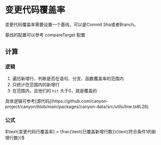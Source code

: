 # 变更代码覆盖率

变更代码覆盖率需要设置一个基线，可以是Commit Sha或者Branch。


<Callout type="info" emoji="ℹ️">
  基线的配置可以参考 <LocalizedLink href={'/documentation/ecosystem/babel-plugin-canyon#配置'}>compareTarget</LocalizedLink> 配置
</Callout>

## 计算

### 逻辑
1. 遍历新增行，判断是否在语句、分支、函数覆盖率的范围内
2. 只统计在范围内的新增行
3. 在范围内，且他们的 `hit` 大于0，就是覆盖的

<Callout type="info" emoji="ℹ️">
  具体逻辑可参考[源代码](https://github.com/canyon-project/canyon/blob/main/packages/canyon-data/src/utils/line.ts#L26)
</Callout>

### 公式
$\text{变更代码行覆盖率} = \frac{\text{已覆盖新增行数}}{\text{符合条件1的新增行数}}$
